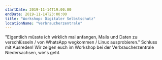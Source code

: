 ```yaml
---
startDate: 2019-11-14T19:00:00
endDate: 2019-11-14T23:00:00
title: "Workshop: Digitaler Selbstschutz"
locationName: "Verbraucherzentrale"
---
```


"Eigentlich müsste ich wirklich mal anfangen, Mails und Daten zu verschlüsseln / von WhatsApp wegkommen / Linux ausprobieren."
Schluss mit Ausreden! Wir zeigen euch im Workshop bei der Verbraucherzentrale Niedersachsen, wie's geht.
